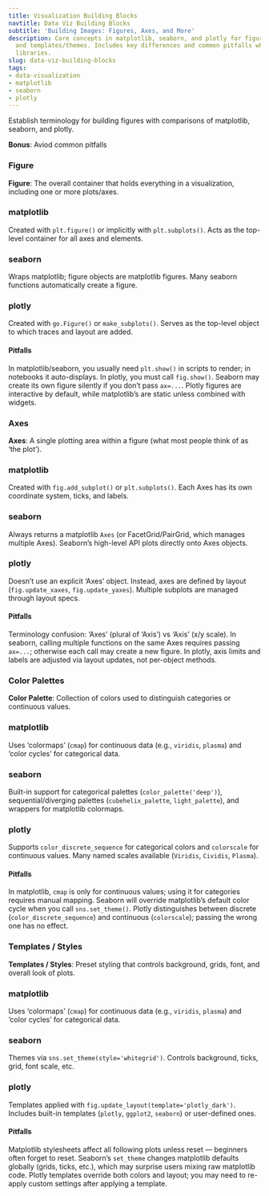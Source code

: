 ```yaml
---
title: Visualization Building Blocks
navtitle: Data Viz Building Blocks
subtitle: 'Building Images: Figures, Axes, and More'
description: Core concepts in matplotlib, seaborn, and plotly for figures, axes, colors,
  and templates/themes. Includes key differences and common pitfalls when switching
  libraries.
slug: data-viz-building-blocks
tags:
- data-visualization
- matplotlib
- seaborn
- plotly
---
```


Establish terminology for building figures with comparisons of matplotlib, seaborn, and plotly. 

**Bonus**: Aviod common pitfalls

### Figure

**Figure**: The overall container that holds everything in a visualization, including one or more plots/axes. 

<div class="category-grid">
<div class="category-card">
<h3>matplotlib</h3>
Created with `plt.figure()` or implicitly with `plt.subplots()`. Acts as the top-level container for all axes and elements.</div>
<div class="category-card">
<h3>seaborn</h3>
Wraps matplotlib; figure objects are matplotlib figures. Many seaborn functions automatically create a figure.</div>
<div class="category-card">
<h3>plotly</h3>
Created with `go.Figure()` or `make_subplots()`. Serves as the top-level object to which traces and layout are added.</div>
</div>

#### Pitfalls

In matplotlib/seaborn, you usually need `plt.show()` in scripts to render; in notebooks it auto-displays. In plotly, you must call `fig.show()`. Seaborn may create its own figure silently if you don’t pass `ax=...`. Plotly figures are interactive by default, while matplotlib’s are static unless combined with widgets.

### Axes

**Axes**: A single plotting area within a figure (what most people think of as 'the plot').

<div class="category-grid">
<div class="category-card">
<h3>matplotlib</h3>
Created with `fig.add_subplot()` or `plt.subplots()`. Each Axes has its own coordinate system, ticks, and labels.</div>
<div class="category-card">
<h3>seaborn</h3>
Always returns a matplotlib `Axes` (or FacetGrid/PairGrid, which manages multiple Axes). Seaborn’s high-level API plots directly onto Axes objects.</div>
<div class="category-card">
<h3>plotly</h3>
Doesn’t use an explicit 'Axes' object. Instead, axes are defined by layout (`fig.update_xaxes`, `fig.update_yaxes`). Multiple subplots are managed through layout specs.</div>
</div>

#### Pitfalls

Terminology confusion: 'Axes' (plural of 'Axis') vs 'Axis' (x/y scale). In seaborn, calling multiple functions on the same Axes requires passing `ax=...`; otherwise each call may create a new figure. In plotly, axis limits and labels are adjusted via layout updates, not per-object methods.

### Color Palettes

**Color Palette**: Collection of colors used to distinguish categories or continuous values.

<div class="category-grid">
<div class="category-card">
<h3>matplotlib</h3>
Uses 'colormaps' (`cmap`) for continuous data (e.g., `viridis`, `plasma`) and 'color cycles' for categorical data.</div>
<div class="category-card">
<h3>seaborn</h3>
Built-in support for categorical palettes (`color_palette('deep')`), sequential/diverging palettes (`cubehelix_palette`, `light_palette`), and wrappers for matplotlib colormaps.</div>
<div class="category-card">
<h3>plotly</h3>
Supports `color_discrete_sequence` for categorical colors and `colorscale` for continuous values. Many named scales available (`Viridis`, `Cividis`, `Plasma`).</div>
</div>

#### Pitfalls

In matplotlib, `cmap` is only for continuous values; using it for categories requires manual mapping. Seaborn will override matplotlib’s default color cycle when you call `sns.set_theme()`. Plotly distinguishes between discrete (`color_discrete_sequence`) and continuous (`colorscale`); passing the wrong one has no effect.

### Templates / Styles

**Templates / Styles**: Preset styling that controls background, grids, font, and overall look of plots.

<div class="category-grid">
<div class="category-card">
<h3>matplotlib</h3>
Uses 'colormaps' (`cmap`) for continuous data (e.g., `viridis`, `plasma`) and 'color cycles' for categorical data.</div>
<div class="category-card">
<h3>seaborn</h3>
Themes via `sns.set_theme(style='whitegrid')`. Controls background, ticks, grid, font scale, etc.</div>
<div class="category-card">
<h3>plotly</h3>
Templates applied with `fig.update_layout(template='plotly_dark')`. Includes built-in templates (`plotly`, `ggplot2`, `seaborn`) or user-defined ones.</div>
</div>

#### Pitfalls

Matplotlib stylesheets affect all following plots unless reset — beginners often forget to reset. Seaborn’s `set_theme` changes matplotlib defaults globally (grids, ticks, etc.), which may surprise users mixing raw matplotlib code. Plotly templates override both colors and layout; you may need to re-apply custom settings after applying a template.
